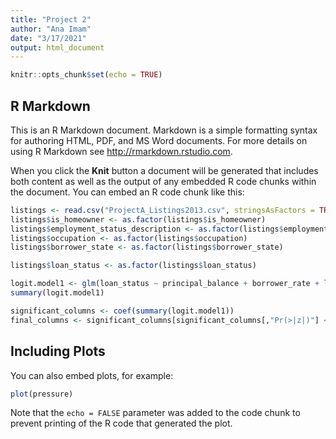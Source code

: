 ---
title: "Project 2"
author: "Ana Imam"
date: "3/17/2021"
output: html_document
---

```{r setup, include=FALSE}
knitr::opts_chunk$set(echo = TRUE)
```

## R Markdown

This is an R Markdown document. Markdown is a simple formatting syntax for authoring HTML, PDF, and MS Word documents. For more details on using R Markdown see <http://rmarkdown.rstudio.com>.

When you click the **Knit** button a document will be generated that includes both content as well as the output of any embedded R code chunks within the document. You can embed an R code chunk like this:

```{r}
listings <- read.csv("ProjectA_Listings2013.csv", stringsAsFactors = TRUE)
listings$is_homeowner <- as.factor(listings$is_homeowner)
listings$employment_status_description <- as.factor(listings$employment_status_description)
listings$occupation <- as.factor(listings$occupation)
listings$borrower_state <- as.factor(listings$borrower_state)

listings$loan_status <- as.factor(listings$loan_status)

logit.model1 <- glm(loan_status ~ principal_balance + borrower_rate + listing_monthly_payment + listing_category_id + income_range + dti_wprosper_loan + employment_status_description + occupation + months_employed + borrower_state + current_delinquencies + delinquencies_last7_years + public_records_last12_months + inquiries_last6_months + current_credit_lines + open_credit_lines + total_open_revolving_accounts + installment_balance + real_estate_balance + revolving_balance + real_estate_payment + revolving_available_percent	+ total_inquiries + satisfactory_accounts + now_delinquent_derog + was_delinquent_derog + delinquencies_over30_days + delinquencies_over60_days + delinquencies_over90_days + is_homeowner, data = listings, family = "binomial")
summary(logit.model1)

significant_columns <- coef(summary(logit.model1))
final_columns <- significant_columns[significant_columns[,"Pr(>|z|)"] < 0.05,]


```


## Including Plots

You can also embed plots, for example:

```{r pressure, echo=FALSE}
plot(pressure)
```

Note that the `echo = FALSE` parameter was added to the code chunk to prevent printing of the R code that generated the plot.
